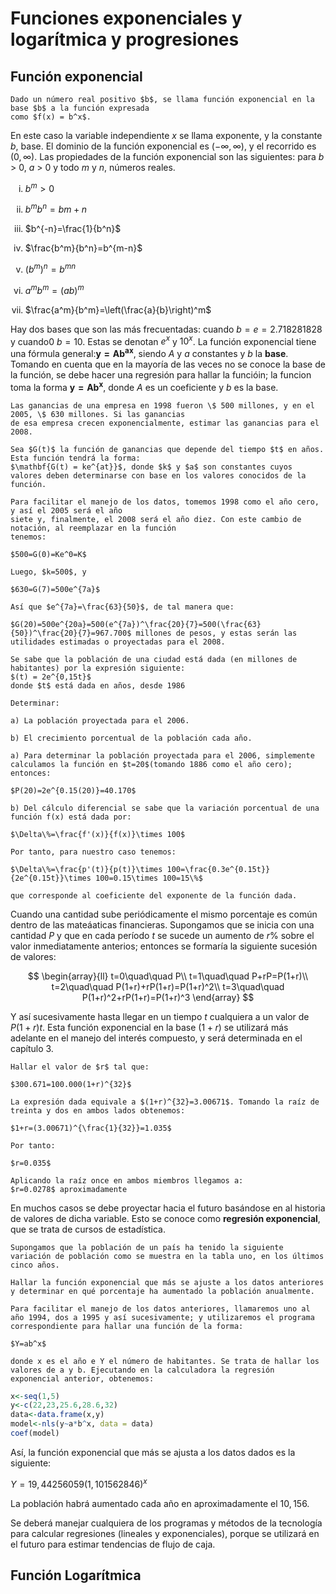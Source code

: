 # Funciones exponenciales y logarítmica y progresiones

## Función exponencial

```definition

Dado un número real positivo $b$, se llama función exponencial en la base $b$ a la función expresada
como $f(x) = b^x$.
```

En este caso la variable independiente $x$ se llama exponente, y la constante $b$, base. El dominio de la función exponencial es $(−\infty, \infty)$, y el recorrido es $(0, \infty)$. Las propiedades de la función exponencial son las siguientes: para $b$ > 0, $a$ > 0 y todo $m$ y $n$, números reales.

i) $b^m>0$

ii) $b^mb^n=b{m+n}$

iii) $b^{-n}=\frac{1}{b^n}$

iv) $\frac{b^m}{b^n}=b^{m-n}$

v) $(b^m)^n=b^{mn}$

vi) $a^mb^m=(ab)^m$

vii) $\frac{a^m}{b^m}=\left(\frac{a}{b}\right)^m$

Hay dos bases que son las más frecuentadas: cuando $b=e=2.718281828$ y cuando0 $b=10$. Estas se denotan $e^x$ y $10^x$.
La función exponencial tiene una fórmula general:$\mathbf{y=Ab^{ax}}$, siendo $A$ y $a$ constantes y $b$ la **base**. Tomando en cuenta que en la mayoría de las veces no se conoce la base de la función, se debe hacer una regresión para hallar la funcióin; la funcion toma la forma $\mathbf{y=Ab^x}$, donde $A$ es un coeficiente y $b$ es la base.

```example

Las ganancias de una empresa en 1998 fueron \$ 500 millones, y en el 2005, \$ 630 millones. Si las ganancias
de esa empresa crecen exponencialmente, estimar las ganancias para el 2008.
```

```solution

Sea $G(t)$ la función de ganancias que depende del tiempo $t$ en años. Esta función tendrá la forma:
$\mathbf{G(t) = ke^{at}}$, donde $k$ y $a$ son constantes cuyos valores deben determinarse con base en los valores conocidos de la función.

Para facilitar el manejo de los datos, tomemos 1998 como el año cero, y así el 2005 será el año
siete y, finalmente, el 2008 será el año diez. Con este cambio de notación, al reemplazar en la función
tenemos:

$500=G(0)=Ke^0=K$

Luego, $k=500$, y 

$630=G(7)=500e^{7a}$

Así que $e^{7a}=\frac{63}{50}$, de tal manera que:

$G(20)=500e^{20a}=500(e^{7a})^\frac{20}{7}=500(\frac{63}{50})^\frac{20}{7}=967.700$ millones de pesos, y estas serán las utilidades estimadas o proyectadas para el 2008.
```

```example
Se sabe que la población de una ciudad está dada (en millones de habitantes) por la expresión siguiente:
$(t) = 2e^{0,15t}$
donde $t$ está dada en años, desde 1986

Determinar:

a) La población proyectada para el 2006.

b) El crecimiento porcentual de la población cada año.
```

```solution

a) Para determinar la población proyectada para el 2006, simplemente calculamos la función en $t=20$(tomando 1886 como el año cero); entonces: 

$P(20)=2e^{0.15(20)}=40.170$

b) Del cálculo diferencial se sabe que la variación porcentual de una función f(x) está dada por:

$\Delta\%=\frac{f'(x)}{f(x)}\times 100$

Por tanto, para nuestro caso tenemos:

$\Delta\%=\frac{p'(t)}{p(t)}\times 100=\frac{0.3e^{0.15t}}{2e^{0.15t}}\times 100=0.15\times 100=15\%$

que corresponde al coeficiente del exponente de la función dada.
```

Cuando una cantidad sube periódicamente el mismo porcentaje es común dentro de las mateáaticas financieras. Supongamos que se inicia con una cantidad $P$ y que en cada período $t$ se sucede un aumento de $r\%$ sobre el valor inmediatamente anterios; entonces se formaría la siguiente sucesión de valores:

$$
\begin{array}{ll}
t=0\quad\quad P\\
t=1\quad\quad P+rP=P(1+r)\\
t=2\quad\quad P(1+r)+rP(1+r)=P(1+r)^2\\
t=3\quad\quad P(1+r)^2+rP(1+r)=P(1+r)^3
\end{array}
$$

Y así sucesivamente hasta llegar en un tiempo $t$ cualquiera a un valor de $P(1 + r)t$. Esta función exponencial en la base $(1 + r)$ se utilizará más adelante en el manejo del interés compuesto, y será determinada en el capítulo 3.

```example

Hallar el valor de $r$ tal que: 

$300.671=100.000(1+r)^{32}$
```

```solution

La expresión dada equivale a $(1+r)^{32}=3.00671$. Tomando la raíz de treinta y dos en ambos lados obtenemos:

$1+r=(3.00671)^{\frac{1}{32}}=1.035$

Por tanto:

$r=0.035$

Aplicando la raíz once en ambos miembros llegamos a: 
$r=0.0278$ aproximadamente
```

En muchos casos se debe proyectar hacia el futuro basándose en al historia de valores de dicha variable. Esto se conoce como **regresión exponencial**, que se trata de cursos de estadística.

```example

Supongamos que la población de un país ha tenido la siguiente variación de población como se muestra en la tabla uno, en los últimos cinco años.

Hallar la función exponencial que más se ajuste a los datos anteriores y determinar en qué porcentaje ha aumentado la población anualmente.
```

```solution
Para facilitar el manejo de los datos anteriores, llamaremos uno al año 1994, dos a 1995 y así sucesivamente; y utilizaremos el programa correspondiente para hallar una función de la forma:

$Y=ab^x$

donde x es el año e Y el número de habitantes. Se trata de hallar los valores de a y b. Ejecutando en la calculadora la regresión exponencial anterior, obtenemos:
```



```r
x<-seq(1,5)
y<-c(22,23,25.6,28.6,32)
data<-data.frame(x,y)
model<-nls(y~a*b^x, data = data)
coef(model)
```
Así, la función exponencial que más se ajusta a los datos dados es la siguiente:

$Y=19,44256059(1,101562846)^x$

La población habrá aumentado cada año en aproximadamente el $10,156%$.

Se deberá manejar cualquiera de los programas y métodos de la tecnología para calcular regresiones (lineales y exponenciales), porque se utilizará en el futuro para estimar tendencias de flujo de caja.

## Función Logarítmica



